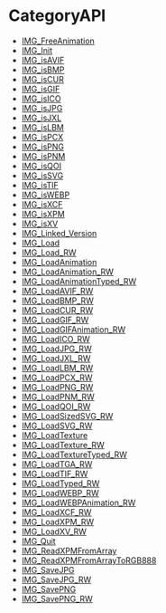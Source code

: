 = CategoryAPI =

<!-- BEGIN CATEGORY LIST -->
* [[IMG_FreeAnimation]]
* [[IMG_Init]]
* [[IMG_isAVIF]]
* [[IMG_isBMP]]
* [[IMG_isCUR]]
* [[IMG_isGIF]]
* [[IMG_isICO]]
* [[IMG_isJPG]]
* [[IMG_isJXL]]
* [[IMG_isLBM]]
* [[IMG_isPCX]]
* [[IMG_isPNG]]
* [[IMG_isPNM]]
* [[IMG_isQOI]]
* [[IMG_isSVG]]
* [[IMG_isTIF]]
* [[IMG_isWEBP]]
* [[IMG_isXCF]]
* [[IMG_isXPM]]
* [[IMG_isXV]]
* [[IMG_Linked_Version]]
* [[IMG_Load]]
* [[IMG_Load_RW]]
* [[IMG_LoadAnimation]]
* [[IMG_LoadAnimation_RW]]
* [[IMG_LoadAnimationTyped_RW]]
* [[IMG_LoadAVIF_RW]]
* [[IMG_LoadBMP_RW]]
* [[IMG_LoadCUR_RW]]
* [[IMG_LoadGIF_RW]]
* [[IMG_LoadGIFAnimation_RW]]
* [[IMG_LoadICO_RW]]
* [[IMG_LoadJPG_RW]]
* [[IMG_LoadJXL_RW]]
* [[IMG_LoadLBM_RW]]
* [[IMG_LoadPCX_RW]]
* [[IMG_LoadPNG_RW]]
* [[IMG_LoadPNM_RW]]
* [[IMG_LoadQOI_RW]]
* [[IMG_LoadSizedSVG_RW]]
* [[IMG_LoadSVG_RW]]
* [[IMG_LoadTexture]]
* [[IMG_LoadTexture_RW]]
* [[IMG_LoadTextureTyped_RW]]
* [[IMG_LoadTGA_RW]]
* [[IMG_LoadTIF_RW]]
* [[IMG_LoadTyped_RW]]
* [[IMG_LoadWEBP_RW]]
* [[IMG_LoadWEBPAnimation_RW]]
* [[IMG_LoadXCF_RW]]
* [[IMG_LoadXPM_RW]]
* [[IMG_LoadXV_RW]]
* [[IMG_Quit]]
* [[IMG_ReadXPMFromArray]]
* [[IMG_ReadXPMFromArrayToRGB888]]
* [[IMG_SaveJPG]]
* [[IMG_SaveJPG_RW]]
* [[IMG_SavePNG]]
* [[IMG_SavePNG_RW]]
<!-- END CATEGORY LIST -->

